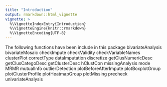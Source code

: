 ```yaml
---
title: "Introduction"
output: rmarkdown::html_vignette
vignette: >
  %\VignetteIndexEntry{Introduction}
  %\VignetteEngine{knitr::rmarkdown}
  %\VignetteEncoding{UTF-8}
---
```

The following functions have been include in this package
bivariateAnalysis
bivariateMosaic
checkImpute
checkValidity
checkVariableNames
clusterPlot
correctType
dataImputation
discretize
getClusNumericDesc
getClusCategoDesc
getClusterDesc
hClustCon
missingAnalysis
mode
MRMR
mutualInfo
outlierDetection
plotBeforeAfterImpute
plotBoxplotGroup
plotClusterProfile
plotHeatmapGroup
plotMissing
precheck
univariateAnalysis


